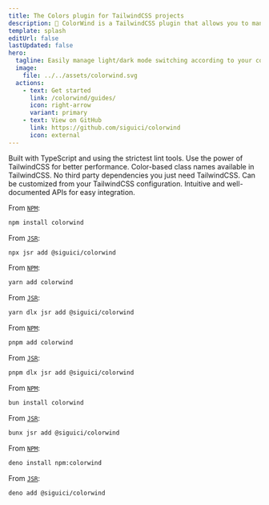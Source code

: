 ```yaml
---
title: The Colors plugin for TailwindCSS projects
description: 🎨 ColorWind is a TailwindCSS plugin that allows you to manage colors when changing themes according to the user's dark mode configuration.
template: splash
editUrl: false
lastUpdated: false
hero:
  tagline: Easily manage light/dark mode switching according to your configuration without worrying about color matching.
  image:
    file: ../../assets/colorwind.svg
  actions:
    - text: Get started
      link: /colorwind/guides/
      icon: right-arrow
      variant: primary
    - text: View on GitHub
      link: https://github.com/siguici/colorwind
      icon: external
---
```



<CardGrid stagger>
	<Card title="Safe" icon="approve-check">
    Built with TypeScript and using the strictest lint tools.
	</Card>
	<Card title="Fast" icon="rocket">
    Use the power of TailwindCSS for better performance.
	</Card>
	<Card title="Simple" icon="heart">
    Color-based class names available in TailwindCSS.
	</Card>
	<Card title="Optimized" icon="puzzle">
    No third party dependencies you just need TailwindCSS.
	</Card>
	<Card title="Scalable" icon="setting">
    Can be customized from your TailwindCSS configuration.
	</Card>
	<Card title="Reusable" icon="document">
    Intuitive and well-documented APIs for easy integration.
  </Card>
</CardGrid>

<Tabs>
  <TabItem label="npm">

  From [`NPM`](https://npmjs.com/package/colorwind):

  ```bash
  npm install colorwind
  ```

  From [`JSR`](https://jsr.io/@siguici/colorwind):

  ```bash
  npx jsr add @siguici/colorwind
  ```

  </TabItem>
  <TabItem label="Yarn">

  From [`NPM`](https://npmjs.com/package/colorwind):

  ```bash
  yarn add colorwind
  ```

  From [`JSR`](https://jsr.io/@siguici/colorwind):

  ```bash
  yarn dlx jsr add @siguici/colorwind
  ```

  </TabItem>
  <TabItem label="pnpm">

  From [`NPM`](https://npmjs.com/package/colorwind):

  ```bash
  pnpm add colorwind
  ```

  From [`JSR`](https://jsr.io/@siguici/colorwind):

  ```bash
  pnpm dlx jsr add @siguici/colorwind
  ```

  </TabItem>
  <TabItem label="Bun">

  From [`NPM`](https://npmjs.com/package/colorwind):

  ```bash
  bun install colorwind
  ```

  From [`JSR`](https://jsr.io/@siguici/colorwind):

  ```bash
  bunx jsr add @siguici/colorwind
  ```

  </TabItem>
  <TabItem label="Deno">

  From [`NPM`](https://npmjs.com/package/colorwind):

  ```bash
  deno install npm:colorwind
  ```

  From [`JSR`](https://jsr.io/@siguici/colorwind):

  ```bash
  deno add @siguici/colorwind
  ```

  </TabItem>
</Tabs>
